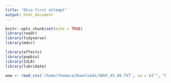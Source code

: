 ```yaml
---
title: "Ohio first attempt"
output: html_document
---
```


```r
knitr::opts_chunk$set(echo = TRUE)
library(readr)
library(tidyverse)
library(mdsr)

library(effects)
library(popbio)
library(ISLR)
library(lubridate)
```


```r
wow <- read_csv('/home/thomaca/Downloads/SWVF_45_88.TXT', na = c("", "NA"))
```